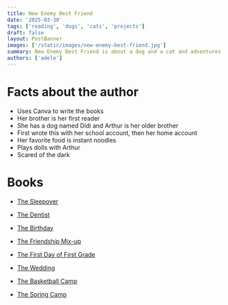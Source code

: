 ```yaml
---
title: New Enemy Best Friend
date: '2025-03-30'
tags: ['reading', 'dogs', 'cats', 'projects']
draft: false
layout: PostBanner
images: ['/static/images/new-enemy-best-friend.jpg']
summary: New Enemy Best Friend is about a dog and a cat and adventures they have (Ages 8 - 10)
authors: ['adele']
---
```


# Facts about the author

- Uses Canva to write the books
- Her brother is her first reader
- She has a dog named Didi and Arthur is her older brother
- First wrote this with her school account, then her home account
- Her favorite food is instant noodles
- Plays dolls with Arthur
- Scared of the dark

# Books

- [The Sleepover](https://www.canva.com/design/DAGiI8oRDEs/pQXto6YAGASLZXwM77_qXA/view?utm_content=DAGiI8oRDEs&utm_campaign=designshare&utm_medium=link2&utm_source=uniquelinks&utlId=h9f2dca5f40)

- [The Dentist](https://www.canva.com/design/DAGiUpPoAGY/z4eyKPYk_hZk3hhEfLqfrA/view?utm_content=DAGiUpPoAGY&utm_campaign=designshare&utm_medium=link2&utm_source=uniquelinks&utlId=hf85416558a)

- [The Birthday](https://www.canva.com/design/DAGh8YpSZUg/2Na_HxuIS-uR1fl0O4C5Ng/view?utm_content=DAGh8YpSZUg&utm_campaign=designshare&utm_medium=link2&utm_source=uniquelinks&utlId=h8ba7d8af0f)

- [The Friendship Mix-up](https://www.canva.com/design/DAGiCT615EI/vJLdBPMoZnbH4eh2eS0vww/view?utm_content=DAGiCT615EI&utm_campaign=designshare&utm_medium=link2&utm_source=uniquelinks&utlId=h65c4e76fbe)

- [The First Day of First Grade](https://www.canva.com/design/DAGiIrQoVXA/cmS6kvlAwHbHUkvLJovbqA/view?utm_content=DAGiIrQoVXA&utm_campaign=designshare&utm_medium=link2&utm_source=uniquelinks&utlId=h9e8400d49d)

- [The Wedding](https://www.canva.com/design/DAGiSohp8h4/TWCNFG_ljyHvlyKHevcZAw/view?utm_content=DAGiSohp8h4&utm_campaign=designshare&utm_medium=link2&utm_source=uniquelinks&utlId=h09743a8f78)

- [The Basketball Camp](https://www.canva.com/design/DAGiODPQ9Vs/SGBk9CsIj2PK_pDwhpKrqw/view?utm_content=DAGiODPQ9Vs&utm_campaign=designshare&utm_medium=link2&utm_source=uniquelinks&utlId=h5de5e5946d)

- [The Spring Camp](https://www.canva.com/design/DAGiICoNhe0/1XlLCuzfVkTqflUiWv_qFA/view?utm_content=DAGiICoNhe0&utm_campaign=designshare&utm_medium=link2&utm_source=uniquelinks&utlId=h32668baf18)
